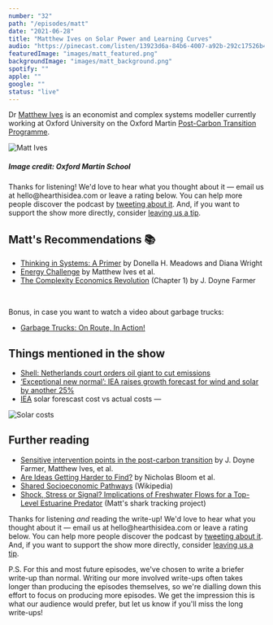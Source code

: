 ```yaml
---
number: "32"
path: "/episodes/matt"
date: "2021-06-28"
title: "Matthew Ives on Solar Power and Learning Curves"
audio: "https://pinecast.com/listen/13923d6a-84b6-4007-a92b-292c17526b4a.mp3"
featuredImage: "images/matt_featured.png"
backgroundImage: "images/matt_background.png"
spotify: ""
apple: ""
google: ""
status: "live"
---
```


Dr [Matthew Ives](https://www.oxfordmartin.ox.ac.uk/people/dr-matthew-ives/) is an economist and complex systems modeller currently working at Oxford University on the Oxford Martin [Post-Carbon Transition Programme](https://www.postcarbontransition.net/).

<div class="episode-image_variable max-600">

![Matt Ives](images/matt.jpg)
<h5>Image credit: Oxford Martin School</h5>
</div>

<div class='aside'>
<div>
Thanks for listening! We'd love to hear what you thought about it — email us at hello@hearthisidea.com or leave a rating below. You can help more people discover the podcast by <a href='https://twitter.com/intent/tweet?text=Check out Hear This Idea, a podcast showcasing new thinking in philosophy, the social sciences, and effective altruism! &url=https://www.hearthisidea.com via @hearthisidea&' about='_blank'>tweeting about it</a>. And, if you want to support the show more directly, consider <a href='https://tips.pinecast.com/jar/hear-this-idea'>leaving us a tip</a>.
</div>
</div>

## Matt's Recommendations 📚

- [Thinking in Systems: A Primer](https://www.goodreads.com/book/show/3828902-thinking-in-systems) by Donella H. Meadows and Diana Wright
- [Energy Challenge](https://site.energychallenge.info/) by Matthew Ives et al.
- [The Complexity Economics Revolution](https://static1.squarespace.com/static/54afc2eae4b0fb47dcb12dd5/t/60cb24cb4bcca0585fe38f3d/1623925964305/complexity+economics+revolution+intro+June+12+2021.pdf) (Chapter 1) by J. Doyne Farmer

<div className="bookshelf" > <Book url="https://www.goodreads.com/book/show/3828902-thinking-in-systems" image="book-matt-1" spineColor="#9dcd9f"/> <Book url="https://site.energychallenge.info/" image="book-matt-2" spineColor="#9ae9fe"/> <Book url="https://static1.squarespace.com/static/54afc2eae4b0fb47dcb12dd5/t/60cb24cb4bcca0585fe38f3d/1623925964305/complexity+economics+revolution+intro+June+12+2021.pdf" image="book-matt-3" spineColor="#ea6d62"/> </div><br/>

Bonus, in case you want to watch a video about garbage trucks:
- [Garbage Trucks: On Route, In Action!](https://youtu.be/LTUjiLxzDQs)

## Things mentioned in the show
- [Shell: Netherlands court orders oil giant to cut emissions](https://www.bbc.co.uk/news/world-europe-57257982)
- [‘Exceptional new normal’: IEA raises growth forecast for wind and solar by another 25%](https://www.carbonbrief.org/exceptional-new-normal-iea-raises-growth-forecast-for-wind-and-solar-by-another-25)
- [IEA](https://www.iea.org/) solar forescast cost vs actual costs —

![Solar costs](images/solar_cost.jpeg)

## Further reading

- [Sensitive intervention points in the post-carbon transition](https://science.sciencemag.org/content/364/6436/132) by J. Doyne Farmer, Matthew Ives, et al.
- [Are Ideas Getting Harder to Find?](https://web.stanford.edu/~chadj/IdeaPF.pdf) by Nicholas Bloom et al.
- [Shared Socioeconomic Pathways](https://en.wikipedia.org/wiki/Shared_Socioeconomic_Pathways) (Wikipedia)
- [Shock, Stress or Signal? Implications of Freshwater Flows for a Top-Level Estuarine Predator](https://journals.plos.org/plosone/article?id=10.1371/journal.pone.0095680) (Matt's shark tracking project)

<div class='aside'>
<div>
Thanks for listening <i>and</i> reading the write-up! We'd love to hear what you thought about it — email us at hello@hearthisidea.com or leave a rating below. You can help more people discover the podcast by <a href='https://twitter.com/intent/tweet?text=Check out Hear This Idea, a podcast showcasing new thinking in philosophy, the social sciences, and effective altruism! &url=https://www.hearthisidea.com via @hearthisidea&' about='_blank'>tweeting about it</a>. And, if you want to support the show more directly, consider <a href='https://hearthisidea.com/donate'>leaving us a tip</a>.

P.S. For this and most future episodes, we've chosen to write a briefer write-up than normal. Writing our more involved write-ups often takes longer than producing the episodes themselves, so we're dialling down this effort to focus on producing more episodes. We get the impression this is what our audience would prefer, but let us know if you'll miss the long write-ups! 
</div>
</div>
